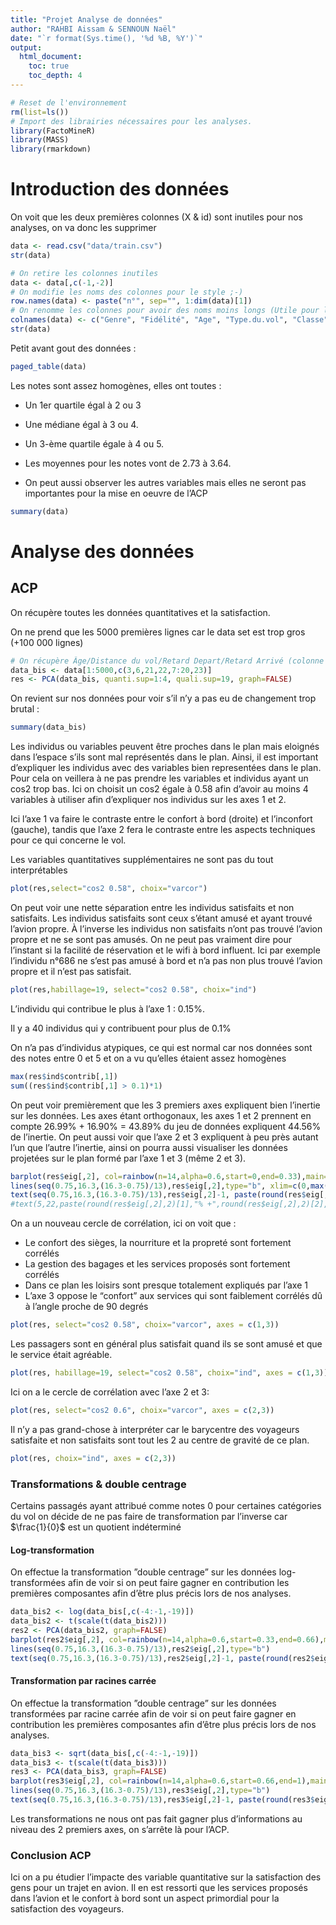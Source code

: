 ```yaml
---
title: "Projet Analyse de données"
author: "RAHBI Aissam & SENNOUN Naël"
date: "`r format(Sys.time(), '%d %B, %Y')`"
output:
  html_document:
    toc: true
    toc_depth: 4
---
```


```r
# Reset de l'environnement
rm(list=ls())
# Import des librairies nécessaires pour les analyses.
library(FactoMineR)
library(MASS)
library(rmarkdown)
```

# Introduction des données

On voit que les deux premières colonnes (X & id) sont inutiles pour nos analyses, on va donc les supprimer
```r
data <- read.csv("data/train.csv") 
str(data)
```

```r
# On retire les colonnes inutiles
data <- data[,c(-1,-2)]
# On modifie les noms des colonnes pour le style ;-)
row.names(data) <- paste("n°", sep="", 1:dim(data)[1]) 
# On renomme les colonnes pour avoir des noms moins longs (Utile pour l'affichage)
colnames(data) <- c("Genre", "Fidélité", "Age", "Type.du.vol", "Classe", "Distance", "Wifi", "Horaire.pratique", "Facilité.resevation", "Emplacement.porte", "Nourriture", "Enregistrement.en.ligne", "Siege.confort", "Loisir", "On.board.service", "Espace.jambe", "Gestion.bagage", "Checkin.service", "Inflight.service", "Propreté", "Retard.depart", "Retard.arrivé", "Satisfaction")
str(data)
```

Petit avant gout des données :
```r
paged_table(data)
```
Les notes sont assez homogènes, elles ont toutes :

* Un 1er quartile égal à 2 ou 3

* Une médiane égal à 3 ou 4.

* Un 3-ème quartile égale à 4 ou 5.

* Les moyennes pour les notes vont de 2.73 à 3.64.

* On peut aussi observer les autres variables mais elles ne seront pas importantes pour la mise en oeuvre de l'ACP

```r
summary(data)
```
# Analyse des données

## ACP

On récupère toutes les données quantitatives et la satisfaction.

On ne prend que les 5000 premières lignes car le data set est trop gros (+100 000 lignes)

```r
# On récupère Âge/Distance du vol/Retard Depart/Retard Arrivé (colonne 3/6/21/22), les notes (colonnes 7 à 20) et la satisfaction (colonne 23)
data_bis <- data[1:5000,c(3,6,21,22,7:20,23)]
res <- PCA(data_bis, quanti.sup=1:4, quali.sup=19, graph=FALSE)
```
On revient sur nos données pour voir s'il n'y a pas eu de changement trop brutal :
```r
summary(data_bis)
```
Les individus ou variables peuvent être proches dans le plan mais eloignés dans l'espace s'ils sont mal représentés dans le plan.
Ainsi, il est important d'expliquer les individus avec des variables bien representées dans le plan.
Pour cela on veillera à ne pas prendre les variables et individus ayant un cos2 trop bas. Ici on choisit un cos2 égale à 0.58 afin d'avoir au moins 4 variables à utiliser afin d'expliquer nos individus sur les axes 1 et 2.

Ici l'axe 1 va faire le contraste entre le confort à bord (droite) et l'inconfort (gauche), tandis que l'axe 2 fera le contraste entre les aspects techniques pour ce qui concerne le vol.

Les variables quantitatives supplémentaires ne sont pas du tout interprétables
```r
plot(res,select="cos2 0.58", choix="varcor")
```

On peut voir une nette séparation entre les individus satisfaits et non satisfaits. Les individus satisfaits sont ceux s'étant amusé et ayant trouvé l'avion propre. À l'inverse les individus non satisfaits n'ont pas trouvé l'avion propre et ne se sont pas amusés. On ne peut pas vraiment dire pour l'instant si la facilité de réservation et le wifi à bord influent.
Ici par exemple l'individu n°686 ne s'est pas amusé à bord et n'a pas non plus trouvé l'avion propre et il n'est pas satisfait.
```r
plot(res,habillage=19, select="cos2 0.58", choix="ind")
```

L'individu qui contribue le plus à l'axe 1 : 0.15%.

Il y a 40 individus qui y contribuent pour plus de 0.1%

On n'a pas d'individus atypiques, ce qui est normal car nos données sont des notes entre 0 et 5 et on a vu qu'elles étaient assez homogènes
```r
max(res$ind$contrib[,1])
sum((res$ind$contrib[,1] > 0.1)*1)
```

On peut voir premièrement que les 3 premiers axes expliquent bien l'inertie sur les données. 
Les axes étant orthogonaux, les axes 1 et 2 prennent en compte 26.99% + 16.90% = 43.89% du jeu de données expliquent 44.56% de l'inertie.
On peut aussi voir que l'axe 2 et 3 expliquent à peu près autant l'un que l'autre l'inertie, ainsi on pourra aussi visualiser les données projetées sur le plan formé par l'axe 1 et 3 (même 2 et 3).
```r
barplot(res$eig[,2], col=rainbow(n=14,alpha=0.6,start=0,end=0.33),main="Pourcentage d'inertie expliquée par chaque axe", ylab="Contribution en %")
lines(seq(0.75,16.3,(16.3-0.75)/13),res$eig[,2],type="b", xlim=c(0,max(res$eig[,2])+10))
text(seq(0.75,16.3,(16.3-0.75)/13),res$eig[,2]-1, paste(round(res$eig[,2],2),"%"), cex=0.7)
#text(5,22,paste(round(res$eig[,2],2)[1],"% +",round(res$eig[,2],2)[2],"% = ",round(res$eig[,2],2)[1]+round(res$eig[,2],2)[2],"%",sep=""))
```

On a un nouveau cercle de corrélation, ici on voit que :

* Le confort des sièges, la nourriture et la propreté sont fortement corrélés
* La gestion des bagages et les services proposés sont fortement corrélés
* Dans ce plan les loisirs sont presque totalement expliqués par l'axe 1
* L'axe 3 oppose le "confort" aux services qui sont faiblement corrélés dû à l'angle proche de 90 degrés


```r
plot(res, select="cos2 0.58", choix="varcor", axes = c(1,3))
```

Les passagers sont en général plus satisfait quand ils se sont amusé et que le service était agréable.
```r
plot(res, habillage=19, select="cos2 0.58", choix="ind", axes = c(1,3))
```

Ici on a le cercle de corrélation avec l'axe 2 et 3:
```r
plot(res, select="cos2 0.6", choix="varcor", axes = c(2,3))
```
Il n'y a pas grand-chose à interpréter car le barycentre des voyageurs satisfaite et non satisfaits sont tout les 2 au centre de gravité de ce plan.
```r
plot(res, choix="ind", axes = c(2,3))
```

### Transformations & double centrage

Certains passagés ayant attribué comme notes 0 pour certaines catégories du vol on décide de ne pas faire de transformation par l'inverse car $\frac{1}{0}$ est un quotient indéterminé 

#### Log-transformation
On effectue la transformation ”double centrage” sur les données log-transformées afin de voir si on peut faire gagner en contribution les premières composantes afin d'être plus précis lors de nos analyses.
```r
data_bis2 <- log(data_bis[,c(-4:-1,-19)])
data_bis2 <- t(scale(t(data_bis2)))
res2 <- PCA(data_bis2, graph=FALSE)
barplot(res2$eig[,2], col=rainbow(n=14,alpha=0.6,start=0.33,end=0.66),main="Pourcentage d'intertie expliquée par chaque axe\n(Données log-transformées) ", ylab="Contribution en %")
lines(seq(0.75,16.3,(16.3-0.75)/13),res2$eig[,2],type="b")
text(seq(0.75,16.3,(16.3-0.75)/13),res2$eig[,2]-1, paste(round(res2$eig[,2],2),"%"), cex=0.7)
```

#### Transformation par racines carrée
On effectue la transformation ”double centrage” sur les données transformées par racine carrée afin de voir si on peut faire gagner en contribution les premières composantes afin d'être plus précis lors de nos analyses.
```r
data_bis3 <- sqrt(data_bis[,c(-4:-1,-19)])
data_bis3 <- t(scale(t(data_bis3)))
res3 <- PCA(data_bis3, graph=FALSE)
barplot(res3$eig[,2], col=rainbow(n=14,alpha=0.6,start=0.66,end=1),main="Pourcentage d'intertie expliquée par chaque axe\n(Données transformées par racine carrée)", ylab="Contribution en %")
lines(seq(0.75,16.3,(16.3-0.75)/13),res3$eig[,2],type="b")
text(seq(0.75,16.3,(16.3-0.75)/13),res3$eig[,2]-1, paste(round(res3$eig[,2],2),"%"), cex=0.7)
```
Les transformations ne nous ont pas fait gagner plus d'informations au niveau des 2 premiers axes, on s'arrête là pour l'ACP.

### Conclusion ACP

Ici on a pu étudier l'impacte des variable quantitative sur la satisfaction des gens pour un trajet en avion.
Il en est ressorti que les services proposés dans l'avion et le confort à bord sont un aspect primordial pour la satisfaction des voyageurs.